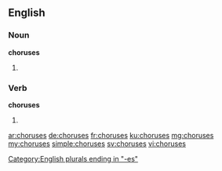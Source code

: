 ==English==

===Noun===
'''choruses'''

# {{plural of|chorus}}

===Verb===
'''choruses'''

# {{en-third-person singular of|chorus}}

[[Category:English plurals ending in "-es"]]

[[ar:choruses]]
[[de:choruses]]
[[fr:choruses]]
[[ku:choruses]]
[[mg:choruses]]
[[my:choruses]]
[[simple:choruses]]
[[sv:choruses]]
[[vi:choruses]]